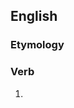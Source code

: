 ==English==

===Etymology===
{{suffix|en|suppose|est}}

===Verb===
{{head|en|verb form}}

# {{en-archaic second-person singular of|suppose|lang=en}}